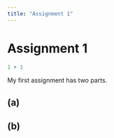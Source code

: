 ```yaml
---
title: "Assignment 1"
---
```


# Assignment 1

```r
1 + 1
```

My first assignment has two parts.

## (a)

## (b)
